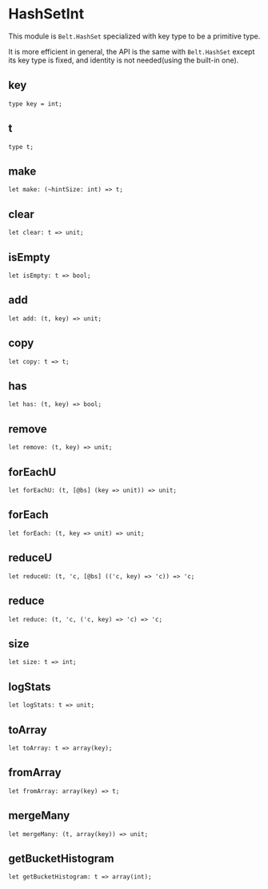 
# HashSetInt

<ApiIntro>

This module is `Belt.HashSet` specialized with key type to be a primitive type.

It is more efficient in general, the API is the same with `Belt.HashSet` except its key type is fixed, and identity is not needed(using the built-in one).

</ApiIntro>

## key

```
type key = int;
```

## t

```
type t;
```

## make

```
let make: (~hintSize: int) => t;
```

## clear

```
let clear: t => unit;
```

## isEmpty

```
let isEmpty: t => bool;
```

## add

```
let add: (t, key) => unit;
```

## copy

```
let copy: t => t;
```

## has

```
let has: (t, key) => bool;
```

## remove

```
let remove: (t, key) => unit;
```

## forEachU

```
let forEachU: (t, [@bs] (key => unit)) => unit;
```

## forEach

```
let forEach: (t, key => unit) => unit;
```

## reduceU

```
let reduceU: (t, 'c, [@bs] (('c, key) => 'c)) => 'c;
```

## reduce

```
let reduce: (t, 'c, ('c, key) => 'c) => 'c;
```

## size

```
let size: t => int;
```

## logStats

```
let logStats: t => unit;
```

## toArray

```
let toArray: t => array(key);
```

## fromArray

```
let fromArray: array(key) => t;
```

## mergeMany

```
let mergeMany: (t, array(key)) => unit;
```

## getBucketHistogram

```
let getBucketHistogram: t => array(int);
```
